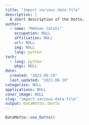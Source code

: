 ```yaml
---
title: "Import various data file"
description: |
  A short description of the Dotto.
author:
  - name: "Mohsen Jalali"
    occupation: NULL
    affiliation: NULL
    url: NULL
    img: NULL
    lang: python
tech:
  - lang: python
    pkgs: NULL
date:
  created: "2021-06-19"
  last_updated: "2021-06-19"
categories: NULL
applications: NULL
cover_image: NULL
slug: "import-various-data-file"
output: DataMotto::Dotto
---
```


```r
DataMotto::use_Dotto()
```

<!-- Dot 1, lang: python ------------------------------------------------>

```block

```

```python

```

```python

```





